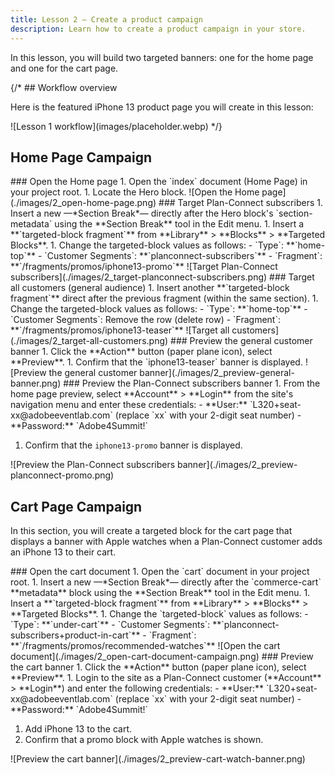 ```yaml
---
title: Lesson 2 — Create a product campaign
description: Learn how to create a product campaign in your store.
---
```



In this lesson, you will build two targeted banners: one for the home page and one for the cart page.

{/* ## Workflow overview

Here is the featured iPhone 13 product page you will create in this lesson:

<Diagram caption="Lesson 1 workflow">
  ![Lesson 1 workflow](images/placeholder.webp)
</Diagram> */}

## Home Page Campaign

<Tasks>

<Task>
### Open the Home page

<Steps>
1. Open the `index` document (Home Page) in your project root.
1. Locate the Hero block.
</Steps>

<Diagram caption="Open the Home page">
  ![Open the Home page](./images/2_open-home-page.png)
</Diagram>

</Task>

<Task>
### Target Plan-Connect subscribers

<Steps>
1. Insert a new —*Section Break*— directly after the Hero block's `section-metadata` using the **Section Break** tool in the Edit menu.
1. Insert a **`targeted-block fragment`** from **Library** > **Blocks** > **Targeted Blocks**.
1. Change the targeted-block values as follows:
   - `Type`: **`home-top`**
   - `Customer Segments`: **`planconnect-subscribers`**
   - `Fragment`: **`/fragments/promos/iphone13-promo`**
</Steps>

<Diagram caption="Target Plan-Connect subscribers">
  ![Target Plan-Connect subscribers](./images/2_target-planconnect-subscribers.png)
</Diagram>

</Task>

<Task>
### Target all customers (general audience)

<Steps>
1. Insert another **`targeted-block fragment`** direct after the previous fragment (within the same section).
1. Change the targeted-block values as follows:
   - `Type`: **`home-top`**
   - `Customer Segments`: Remove the row (delete row)
   - `Fragment`: **`/fragments/promos/iphone13-teaser`**
</Steps>

<Diagram caption="Target all customers">
  ![Target all customers](./images/2_target-all-customers.png)
</Diagram>

</Task>

<Task>
### Preview the general customer banner

<Steps>
1. Click the **Action** button (paper plane icon), select **Preview**.
1. Confirm that the `iphone13-teaser` banner is displayed.

</Steps>

<Diagram caption="Preview the general customer banner">
  ![Preview the general customer banner](./images/2_preview-general-banner.png)
</Diagram>

</Task>

<Task>
### Preview the Plan-Connect subscribers banner

<Steps>
1. From the home page preview, select **Account** > **Login** from the site's navigation menu and enter these credentials:
   - **User:** `L320+seat-xx@adobeeventlab.com` (replace `xx` with your 2-digit seat number)
   - **Password:** `Adobe4Summit!`

1. Confirm that the `iphone13-promo` banner is displayed.
</Steps>

<Diagram caption="Preview the Plan-Connect subscribers banner">
  ![Preview the Plan-Connect subscribers banner](./images/2_preview-planconnect-promo.png)
</Diagram>

</Task>

</Tasks>

## Cart Page Campaign

In this section, you will create a targeted block for the cart page that displays a banner with Apple watches when a Plan-Connect customer adds an iPhone 13 to their cart.

<Tasks>

<Task>
### Open the cart document

<Steps>
1. Open the `cart` document in your project root.
1. Insert a new —*Section Break*— directly after the `commerce-cart` **metadata** block using the **Section Break** tool in the Edit menu.
1. Insert a **`targeted-block fragment`** from **Library** > **Blocks** > **Targeted Blocks**.
1. Change the `targeted-block` values as follows:
   - `Type`: **`under-cart`**
   - `Customer Segments`: **`planconnect-subscribers+product-in-cart`**
   - `Fragment`: **`/fragments/promos/recommended-watches`**
</Steps>

<Diagram caption="Open the cart document">
  ![Open the cart document](./images/2_open-cart-document-campaign.png)
</Diagram>

</Task>

<Task>
### Preview the cart banner

<Steps>
1. Click the **Action** button (paper plane icon), select **Preview**.
1. Login to the site as a Plan-Connect customer (**Account** > **Login**) and enter the following credentials:
   - **User:** `L320+seat-xx@adobeeventlab.com` (replace `xx` with your 2-digit seat number)
   - **Password:** `Adobe4Summit!`

1. Add iPhone 13 to the cart.
1. Confirm that a promo block with Apple watches is shown.

</Steps>

<Diagram caption="Preview the cart banner">
  ![Preview the cart banner](./images/2_preview-cart-watch-banner.png)
</Diagram>

</Task>

</Tasks>